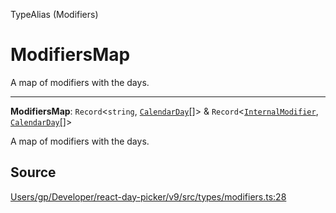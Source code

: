 <SectionTitle>TypeAlias (Modifiers)</SectionTitle>

# ModifiersMap

<Description>
A map of modifiers with the days.
</Description>

---

<a id="undefined" name="undefined"></a>

<SignatureMemberIdentifier>**ModifiersMap**: `Record`\<`string`, [`CalendarDay`](/api/classes/CalendarDay.md)[]\> & `Record`\<[`InternalModifier`](/api/type-aliases/InternalModifier.md), [`CalendarDay`](/api/classes/CalendarDay.md)[]\></SignatureMemberIdentifier>

A map of modifiers with the days.

## Source

[Users/gp/Developer/react-day-picker/v9/src/types/modifiers.ts:28](https://github.com/gpbl/react-day-picker/blob/a7b1c7f4e/src/types/modifiers.ts#L28)
